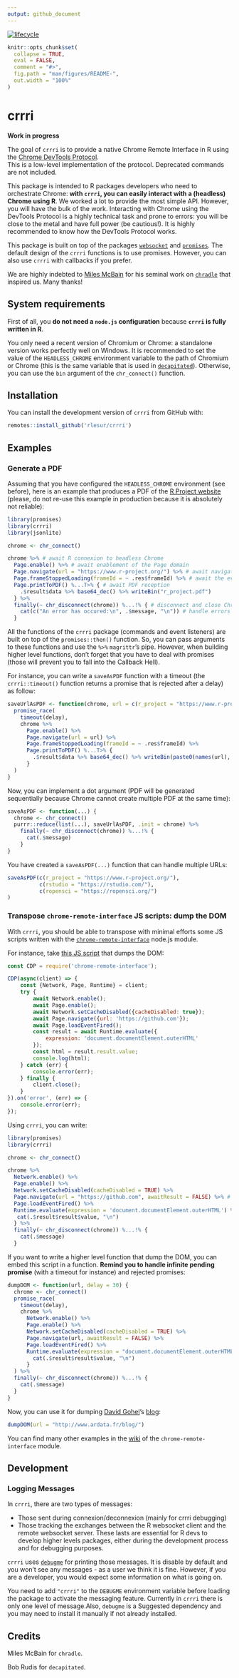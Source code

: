 ```yaml
---
output: github_document
---
```


<!-- README.md is generated from README.Rmd. Please edit that file -->
[![lifecycle](https://img.shields.io/badge/lifecycle-experimental-orange.svg)](https://www.tidyverse.org/lifecycle/#experimental)

```r
knitr::opts_chunk$set(
  collapse = TRUE,
  eval = FALSE,
  comment = "#>",
  fig.path = "man/figures/README-",
  out.width = "100%"
)
```
# crrri

**Work in progress**

The goal of `crrri` is to provide a native Chrome Remote Interface in R using the [Chrome DevTools Protocol](https://chromedevtools.github.io/devtools-protocol/).  
This is a low-level implementation of the protocol. Deprecated commands are not included.  

This package is intended to R packages developers who need to orchestrate Chrome: **with `crrri`, you can easily interact with a (headless) Chrome using R**. We worked a lot to provide the most simple API. However, you will have the bulk of the work. Interacting with Chrome using the DevTools Protocol is a highly technical task and prone to errors: you will be close to the metal and have full power (be cautious!). It is highly recommended to know how the DevTools Protocol works.

This package is built on top of the packages [`websocket`](https://github.com/rstudio/websocket) and [`promises`](https://cran.r-project.org/package=promises). The default design of the `crrri` functions is to use promises. However, you can also use `crrri` with callbacks if you prefer. 

We are highly indebted to [Miles McBain](https://github.com/milesmcbain) for his seminal work on [`chradle`](https://github.com/milesmcbain/chradle) that inspired us. Many thanks!

## System requirements

First of all, you **do not need a `node.js` configuration** because **`crrri` is fully written in R**.  

You only need a recent version of Chromium or Chrome: a standalone version works perfectly well on Windows. It is recommended to set the value of the `HEADLESS_CHROME` environment variable to the path of Chromium or Chrome (this is the same variable that is used in [`decapitated`](https://github.com/hrbrmstr/decapitated)). Otherwise, you can use the `bin` argument of the `chr_connect()` function.

## Installation

You can install the development version of `crrri` from GitHub with:

```r
remotes::install_github('rlesur/crrri')
```

## Examples

### Generate a PDF

Assuming that you have configured the `HEADLESS_CHROME` environment (see before), here is an example that produces a PDF of the [R Project website](https://www.r-project.org/) (please, do not re-use this example in production because it is absolutely not reliable): 

```r
library(promises)
library(crrri)
library(jsonlite)

chrome <- chr_connect() 

chrome %>% # await R connexion to headless Chrome
  Page.enable() %>% # await enablement of the Page domain
  Page.navigate(url = "https://www.r-project.org/") %>% # await navigation starts
  Page.frameStoppedLoading(frameId = ~ .res$frameId) %>% # await the event "Page.frameStoppedLoading" 
  Page.printToPDF() %...T>% { # await PDF reception
    .$result$data %>% base64_dec() %>% writeBin("r_project.pdf") 
  } %>%
  finally(~ chr_disconnect(chrome)) %...!% { # disconnect and close Chrome
    cat(c("An error has occured:\n", .$message, "\n")) # handle errors
  }
```

All the functions of the `crrri` package (commands and event listeners) are built on top of the `promises::then()` function. So, you can pass arguments to these functions and use the `%>%` `magrittr`'s pipe. However, when building higher level functions, don't forget that you have to deal with promises (those will prevent you to fall into the Callback Hell).

For instance, you can write a `saveAsPDF` function with a timeout (the `crrri::timeout()` function returns a promise that is rejected after a delay) as follow:

```r
saveUrlAsPDF <- function(chrome, url = c(r_project = "https://www.r-project.org/"), delay = 30) {
  promise_race(
    timeout(delay),
    chrome %>% 
      Page.enable() %>%
      Page.navigate(url = url) %>% 
      Page.frameStoppedLoading(frameId = ~ .res$frameId) %>%  
      Page.printToPDF() %...T>% { 
        .$result$data %>% base64_dec() %>% writeBin(paste0(names(url), ".pdf")) 
      }
  )
}
```

Now, you can implement a dot argument (PDF will be generated sequentially because Chrome cannot create multiple PDF at the same time):

```r
saveAsPDF <- function(...) {
  chrome <- chr_connect()
  purrr::reduce(list(...), saveUrlAsPDF, .init = chrome) %>%
    finally(~ chr_disconnect(chrome)) %...!% {
      cat(.$message)
    }
}
```

You have created a `saveAsPDF(...)` function that can handle multiple URLs:

```r
saveAsPDF(c(r_project = "https://www.r-project.org/"),
          c(rstudio = "https://rstudio.com/"),
          c(ropensci = "https://ropensci.org/")
)
```

### Transpose `chrome-remote-interface` JS scripts: dump the DOM

With `crrri`, you should be able to transpose with minimal efforts some JS scripts written with the [`chrome-remote-interface`](https://github.com/cyrus-and/chrome-remote-interface) node.js module.

For instance, take [this JS script](https://github.com/cyrus-and/chrome-remote-interface/wiki/Dump-HTML-after-page-load) that dumps the DOM:

```js
const CDP = require('chrome-remote-interface');

CDP(async(client) => {
    const {Network, Page, Runtime} = client;
    try {
        await Network.enable();
        await Page.enable();
        await Network.setCacheDisabled({cacheDisabled: true});
        await Page.navigate({url: 'https://github.com'});
        await Page.loadEventFired();
        const result = await Runtime.evaluate({
            expression: 'document.documentElement.outerHTML'
        });
        const html = result.result.value;
        console.log(html);
    } catch (err) {
        console.error(err);
    } finally {
        client.close();
    }
}).on('error', (err) => {
    console.error(err);
});
```

Using `crrri`, you can write:

```r
library(promises)
library(crrri)

chrome <- chr_connect()

chrome %>%
  Network.enable() %>%
  Page.enable() %>%
  Network.setCacheDisabled(cacheDisabled = TRUE) %>%
  Page.navigate(url = "https://github.com", awaitResult = FALSE) %>% # because the following event listener does not use this result, it is safer to use awaitResult = FALSE
  Page.loadEventFired() %>%
  Runtime.evaluate(expression = 'document.documentElement.outerHTML') %...>% {
   cat(.$result$result$value, "\n") 
  } %>%
  finally(~ chr_disconnect(chrome)) %...!% {
    cat(.$message)
  }
```

If you want to write a higher level function that dump the DOM, you can embed this script in a function. **Remind you to handle infinite pending promise** (with a timeout for instance) and rejected promises:

```r
dumpDOM <- function(url, delay = 30) {
  chrome <- chr_connect()
  promise_race(
    timeout(delay),
    chrome %>%
      Network.enable() %>%
      Page.enable() %>%
      Network.setCacheDisabled(cacheDisabled = TRUE) %>%
      Page.navigate(url, awaitResult = FALSE) %>%
      Page.loadEventFired() %>%
      Runtime.evaluate(expression = "document.documentElement.outerHTML") %...T>% {
        cat(.$result$result$value, "\n") 
      }
  ) %>%
  finally(~ chr_disconnect(chrome)) %...!% {
    cat(.$message)
  }
}
```

Now, you can use it for dumping [David Gohel](https://github.com/davidgohel)'s [blog](http://www.ardata.fr/blog/):

```r
dumpDOM(url = "http://www.ardata.fr/blog/")
```

You can find many other examples in the [wiki](https://github.com/cyrus-and/chrome-remote-interface/wiki) of the `chrome-remote-interface` module.

## Development

### Logging Messages

In `crrri`, there are two types of messages: 

- Those sent during connexion/deconnexion (mainly for crrri debugging) 
- Those tracking the exchanges between the R websocket client and the remote
websocket server. These lasts are essential for R devs to develop higher levels
packages, either during the development process and for debugging purposes.

`crrri` uses [`debugme`](https://github.com/r-lib/debugme) for printing those
messages. It is disable by default and you won't see any messages - as a user we
think it is fine. However, if you are a developer, you would expect some
information on what is going on.

You need to add `"crrri"` to the `DEBUGME` environment variable before loading
the package to activate the messaging feature. Currently in `crrri` there is
only one level of message.Also, `debugme` is a Suggested dependency and you may
need to install it manually if not already installed.

## Credits

Miles McBain for `chradle`.

Bob Rudis for `decapitated`.
